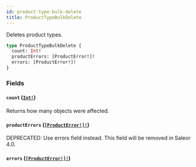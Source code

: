 ```yaml
---
id: product-type-bulk-delete
title: ProductTypeBulkDelete
---
```


Deletes product types.

```graphql
type ProductTypeBulkDelete {
  count: Int!
  productErrors: [ProductError!]!
  errors: [ProductError!]!
}
```

### Fields

#### `count` ([`Int!`](../../../developer/api-reference/scalars/int))

Returns how many objects were affected.

#### `productErrors` ([`[ProductError!]!`](../../../developer/api-reference/objects/product-error))

<span class="badge badge--warning">DEPRECATED: Use errors field instead. This field will be removed in Saleor 4.0.</span>

#### `errors` ([`[ProductError!]!`](../../../developer/api-reference/objects/product-error))
